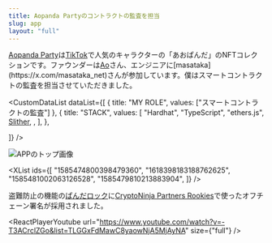 ```yaml
---
title: Aopanda Partyのコントラクトの監査を担当
slug: app
layout: "full"
---
```


[Aopanda Party](https://nft.aopanda.ainy-llc.com/site/)は[TikTok](https://www.tiktok.com/@aopanda_ao)で人気のキャラクターの「あおぱんだ」のNFTコレクションです。ファウンダーは[Ao](https://x.com/Devil_Kitties_)さん、エンジニアに[masataka](https://x.com/masataka_net)さんが参加しています。僕はスマートコントラクトの監査を担当させていただきました。

<CustomDataList
  dataList={[
    { title: "MY ROLE", values: ["スマートコントラクトの監査"] },
    {
      title: "STACK",
      values: [
        "Hardhat",
        "TypeScript",
        "ethers.js",
        <a href="https://github.com/crytic/slither">Slither</a>,
        ,
      ],
    },

]}
/>

<Image
  src="/image/about/app-work.webp"
  alt="APPのトップ画像"
  width={724}
  height={483}
/>

<Section title="チームとユーザーからのコメント" color="pink" />

<XList
  ids={[
    "1585474800398479360",
    "1618398183188762625",
    "1585481002063126528",
    "1585479810213883904",
  ]}
/>

<Section title="ぱんだロック" color="pink" />

盗難防止の機能の[ぱんだロック](https://youtu.be/-T3ACrclZGo?feature=shared)に[CryptoNinja Partners Rookies](https://www.ninja-dao.com/cnpr)で使ったオフチェーン署名が採用されました。

<ReactPlayerYoutube
  url="https://www.youtube.com/watch?v=-T3ACrclZGo&list=TLGGxFdMawC8yaowNjA5MjAyNA"
  size={"full"}
/>

<X id="1583638765985501184" />
